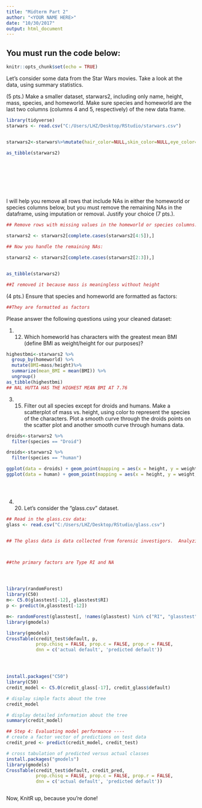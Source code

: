 ```yaml
---
title: "Midterm Part 2"
author: "<YOUR NAME HERE>"
date: "10/30/2017"
output: html_document
---
```

## You must run the code below:

```r
knitr::opts_chunk$set(echo = TRUE)
```

Let's consider some data from the Star Wars movies.  Take a look at the data, using summary statistics.

(5 pts.) Make a smaller dataset, starwars2,  including only name, height, mass, species, and homeworld.  Make sure species and homeworld are the last two columns (columns 4 and 5, respectively) of the new data frame.  

```r
library(tidyverse)
starwars <- read.csv("C:/Users/LHZ/Desktop/RStudio/starwars.csv")


starwars2<-starwars%>%mutate(hair_color=NULL,skin_color=NULL,eye_color=NULL, birth_year=NULL, gender=NULL)

as_tibble(starwars2)









```

I will help you remove all rows that include NAs in either the homeworld or species columns below, but you must remove the remaining NAs in the dataframe, using imputation or removal.  Justify your choice (7 pts.).

```r
## Remove rows with missing values in the homeworld or species columns:

starwars2 <- starwars2[complete.cases(starwars2[4:5]),]

## Now you handle the remaining NAs:

starwars2 <- starwars2[complete.cases(starwars2[2:3]),]


as_tibble(starwars2)

##I removed it because mass is meaningless without height


```

(4 pts.) Ensure that species and homeworld are formatted as factors:

```r

##They are formatted as factors

```

Please answer the following questions using your cleaned dataset:

1) (12) Which homeworld has characters with the greatest mean BMI (define BMI as weight/height for our purposes)?

```r
highestbmi<-starwars2 %>%
  group_by(homeworld) %>%
  mutate(BMI=mass/height)%>%
  summarize(mean_BMI = mean(BMI)) %>%
  ungroup()
as_tibble(highestbmi)
## NAL HUTTA HAS THE HIGHEST MEAN BMI AT 7.76

```

3) (15) Filter out all species except for droids and humans.  Make a scatterplot of mass vs. height, using color to represent the species of the characters.  Plot a smooth curve through the droids points on the scatter plot and another smooth curve through humans data.

```r

droids<-starwars2 %>%
  filter(species == "Droid")

droids<-starwars2 %>%
  filter(species == "human")

ggplot(data = droids) + geom_point(mapping = aes(x = height, y = weight, color = species)) + geom_smooth(method = "lm")
ggplot(data = human) + geom_point(mapping = aes(x = height, y = weight, color = species)) + geom_smooth(method = "lm")





```

4) (20) Let's consider the "glass.csv" dataset.

```r
## Read in the glass.csv data:
glass <- read.csv("C:/Users/LHZ/Desktop/RStudio/glass.csv")


## The glass data is data collected from forensic investigors.  Analyzing the elements found in glass ##found at a crime scene, they try to classify the type of glass (e.g., window glass, glass from a ##car mirror, etc.).  Using "type" as your outcome variable, (1) create a random forest model from ##the data appropriately, (2) test the model and report the performance, (3) Determine the primary ##factors that contribute to the correct classification of glass found at a crime scene.



##the primary factors are Type RI and NA




library(randomForest)
library(C50)
m<- C5.0(glasstest[-12], glasstest$RI)
p <- predict(m,glasstest[-12])

m<- randomForest(glasstest[, !names(glasstest) %in% c("RI", "glasstest"))] glasstest$RI, ntree = 500, mtre
library(gmodels)

library(gmodels)
CrossTable(credit_test$default, p,
           prop.chisq = FALSE, prop.c = FALSE, prop.r = FALSE,
           dnn = c('actual default', 'predicted default'))




install.packages("C50")
library(C50)
credit_model <- C5.0(credit_glass[-17], credit_glass$default)

# display simple facts about the tree
credit_model

# display detailed information about the tree
summary(credit_model)

## Step 4: Evaluating model performance ----
# create a factor vector of predictions on test data
credit_pred <- predict(credit_model, credit_test)

# cross tabulation of predicted versus actual classes
install.packages("gmodels")
library(gmodels)
CrossTable(credit_test$default, credit_pred,
           prop.chisq = FALSE, prop.c = FALSE, prop.r = FALSE,
           dnn = c('actual default', 'predicted default'))



```

Now, KnitR up, because you're done!